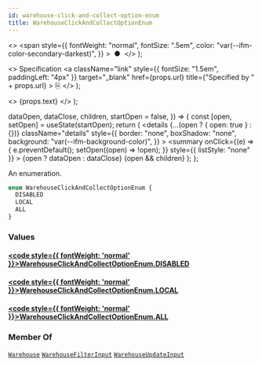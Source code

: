 ```yaml
---
id: warehouse-click-and-collect-option-enum
title: WarehouseClickAndCollectOptionEnum
---
```


  <>
    <span
      style={{
        fontWeight: "normal",
        fontSize: ".5em",
        color: "var(--ifm-color-secondary-darkest)",
      }}
    >
      &nbsp;●&nbsp;
    </span>
  </>
);

  <>
    Specification
    <a
      className="link"
      style={{ fontSize: "1.5em", paddingLeft: "4px" }}
      target="\_blank"
      href={props.url}
      title={"Specified by " + props.url}
    >
      ⎘
    </a>
  </>
);

  <>
    <span className={props.class}>{props.text}</span>
  </>
);


  dataOpen,
  dataClose,
  children,
  startOpen = false,
}) => {
  const [open, setOpen] = useState(startOpen);
  return (
    <details
      {...(open ? { open: true } : {})}
      className="details"
      style={{
        border: "none",
        boxShadow: "none",
        background: "var(--ifm-background-color)",
      }}
    >
      <summary
        onClick={(e) => {
          e.preventDefault();
          setOpen((open) => !open);
        }}
        style={{ listStyle: "none" }}
      >
        {open ? dataOpen : dataClose}
      </summary>
      {open && children}
    </details>
  );
};

An enumeration.

```graphql
enum WarehouseClickAndCollectOptionEnum {
  DISABLED
  LOCAL
  ALL
}
```

### Values

#### [<code style={{ fontWeight: 'normal' }}>WarehouseClickAndCollectOptionEnum.<b>DISABLED</b></code>](#)

>

#### [<code style={{ fontWeight: 'normal' }}>WarehouseClickAndCollectOptionEnum.<b>LOCAL</b></code>](#)

>

#### [<code style={{ fontWeight: 'normal' }}>WarehouseClickAndCollectOptionEnum.<b>ALL</b></code>](#)

>

### Member Of

[`Warehouse`](../../../api-reference/products/objects/warehouse) <Badge class="badge badge--secondary" text="object"/><Bullet />[`WarehouseFilterInput`](../../../api-reference/products/inputs/warehouse-filter-input) <Badge class="badge badge--secondary" text="input"/><Bullet />[`WarehouseUpdateInput`](../../../api-reference/products/inputs/warehouse-update-input) <Badge class="badge badge--secondary" text="input"/>
